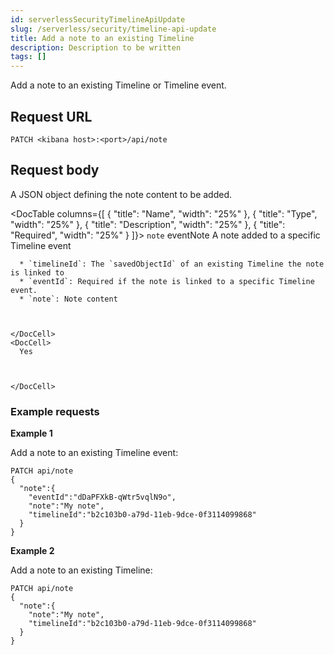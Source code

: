 ```yaml
---
id: serverlessSecurityTimelineApiUpdate
slug: /serverless/security/timeline-api-update
title: Add a note to an existing Timeline
description: Description to be written
tags: []
---
```


<div id="timeline-api-update"></div>

Add a note to an existing Timeline or Timeline event.

## Request URL

`PATCH <kibana host>:<port>/api/note`

## Request body

A JSON object defining the note content to be added.

<DocTable columns={[
  {
    "title": "Name",
    "width": "25%"
  },
  {
    "title": "Type",
    "width": "25%"
  },
  {
    "title": "Description",
    "width": "25%"
  },
  {
    "title": "Required",
    "width": "25%"
  }
]}>
  <DocRow>
    <DocCell>`note`</DocCell>
    <DocCell><DocLink id="serverlessSecurityTimelineObjectSchema" section="eventnotes-object">eventNote</DocLink></DocCell>
    <DocCell>
      A note added to a specific Timeline event
      
      * `timelineId`: The `savedObjectId` of an existing Timeline the note is linked to
      * `eventId`: Required if the note is linked to a specific Timeline event.
      * `note`: Note content

      
      
    </DocCell>
    <DocCell>
      Yes
      
      
      
    </DocCell>
  </DocRow>
</DocTable>

### Example requests

**Example 1**

Add a note to an existing Timeline event:

```console
PATCH api/note
{
  "note":{
    "eventId":"dDaPFXkB-qWtr5vqlN9o",
    "note":"My note",
    "timelineId":"b2c103b0-a79d-11eb-9dce-0f3114099868"
  }
}
```

**Example 2**

Add a note to an existing Timeline:

```console
PATCH api/note
{
  "note":{
    "note":"My note",
    "timelineId":"b2c103b0-a79d-11eb-9dce-0f3114099868"
  }
}
```

